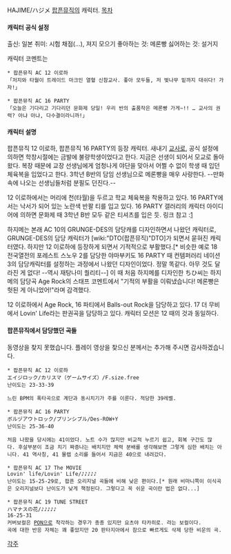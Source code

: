 HAJIME/ハジメ
[[팝픈뮤직]]의 캐릭터.
[[목차]]
==== 캐릭터 공식 설정 ====
출신: 일본
취미: 시험 채점(...), 져지 모으기
좋아하는 것: 메론빵
싫어하는 것: 설거지 

캐릭터 코멘트는 
 * 팝픈뮤직 AC 12 이로하
 「저지와 타월이 트레이드 마크인 열혈 신참교사. 좋아 모두들, 저 벚나무 밑까지 대쉬다! 가자!」

 * 팝픈뮤직 AC 16 PARTY
 「오늘은 기다리고 기다리던 문화제 당일! 우리 반의 출품작은 메론빵 가게~!! … 교사의 권력? 아냐 아냐, 다수결이라니까!」

==== 캐릭터 설명 ====
팝픈뮤직 12 이로하, 팝픈뮤직 16 PARTY의 등장 캐릭터. 새내기 [[교사]]로, 공식 설정에 의하면 학창시절에는 금발에 불량학생이었다고 한다. 지금은 선생이 되어서 모교로 돌아왔다. 복장 때문에 교장 선생님에게 엄청나게 야단을 맞아서 어쩔 수 없이 학생 때 입던 체육복을 입었다고 한다.
3학년 B반의 담임 선생님으로 메론빵을 매우 사랑한다. --만화 속에 나오는 선생님들처럼 분필도 던진다.--

12 이로하에서는 머리에 천(타월)을 두르고 학교 체육복을 착용하고 있다. 16 PARTY에서는 낙서가 되어 있는 노란색 반팔 티를 입고 있다. 16 PARTY 갤러리의 캐릭터 아이디어에 의하면 문화제 때 3학년 B반 모두 같은 티셔츠를 입은 듯.
링크 참고 :[http://www.konami.jp/bemani/popn/music16/gallery/03/index2.html]

하지메는 본래 AC 10의 GRUNGE-DES의 담당캐를 디자인하면서 나왔던 캐릭터로, GRUNGE-DES의 담당 캐릭터가 [wiki:"DTO(팝픈뮤직)"DTO]가 되면서 묻혀진 캐릭터였다. 하지만 12 이로하에 등장하게 되면서 기적적으로 부활했다.[* 비슷한 예로 18 전국열전의 포레스트 스노우 2를 담당한 야마부키도 16 PARTY 때 컨템퍼러리 네이션 3의 담당캐릭터를 설정하는 과정에서 나왔던 디자인이었다. 정말 똑같다. 아무 것도 달라진 게 없다! --역시 재탕나미 퀄리티--]
이 때 처음 하지메를 디자인한 ちひ씨는 하지메의 담당곡 Age Rock의 스태프 코멘트에서 "기적의 부활을 이뤄냈습니다! 메론빵은 헛된 게 아니었어!"라며 감격했다.

12 이로하에서 Age Rock, 16 파티에서 Balls-out Rock을 담당하고 있다.
17 더 무비에서 Lovin' Life라는 판권곡을 담당하고 있다. 캐릭터 모션은 12 때의 것과 동일하다.

==== 팝픈뮤직에서 담당했던 곡들 ====
동영상을 찾지 못했습니다. 플레이 영상을 찾으신 분께서는 추가해 주시면 감사하겠습니다.

 * 팝픈뮤직 AC 12 이로하
 エイジロック/カリスマ（ゲームサイズ）/F.size.free
 난이도는 23-33-39
{{{#!html
<object width="480" height="385"><param name="movie" value="http://www.youtube.com/watch?v=0SAFodHCqWI"></param><param name="allowFullScreen" value="true"></param><param name="allowscriptaccess" value="always"></param><embed src="http://www.youtube.com/v/BAf9gvGZPG0&amp;hl=ko_KR&amp;fs=1?rel=0" type="application/x-shockwave-flash" allowscriptaccess="always" allowfullscreen="true" width="480" height="385"></embed></object>
}}}
 느린 BPM의 폭타곡으로 계단과 동시치기가 주를 이룬다. 적당한 39레벨.

 * 팝픈뮤직 AC 16 PARTY
 ボルヅアウトロック/プリンシプル/Des-ROW+Y
 난이도는 25-36-40
{{{#!html
<object width="480" height="385"><param name="movie" value="http://www.youtube.com/v/dtnkKqvxX7s&amp;hl=ko_KR&amp;fs=1?rel=0"></param><param name="allowFullScreen" value="true"></param><param name="allowscriptaccess" value="always"></param><embed src="http://www.youtube.com/v/dtnkKqvxX7s&amp;hl=ko_KR&amp;fs=1?rel=0" type="application/x-shockwave-flash" allowscriptaccess="always" allowfullscreen="true" width="480" height="385"></embed></object>
}}}
 처음 나왔을 당시에는 41이었다. 노트 수가 많지만 비교적 누르기 쉽고, 회복 구간도 많다. 후살부분이 조금 치기 짜증나는 배치지만 체력 분배를 생각해보면 그렇게 심한 배치는 아니다. 41 역사칭, 41 물렙 소리를 들어서 지금은 40으로 내려갔다.

 * 팝픈뮤직 AC 17 The MOVIE
 Lovin' life/Lovin' Life/♪♪♪♪♪
 난이도는 15-25-29로, 팝픈 오리지널 곡들에 비해 낮은 편이다.[* 원래 비마니쪽이 이식곡은 오리지널보다 난이도가 낮게 책정된다. 그렇다고 꼭 쉬운 곡이란 법은 없다...]

 * 팝픈뮤직 AC 19 TUNE STREET
 ハマナスの花/♪♪♪♪♪
 16-25-31
 커버보컬은 [[PON]]으로 착각하는 경우가 종종 있지만 요츠야 타카히로. 라는 보컬이다. 
 곡에 대한 반응 자체는 꽤 좋았지만 20 판타지아에서 참으로 빠르게도 삭제 당한 비운의 곡.


[[각주]]

